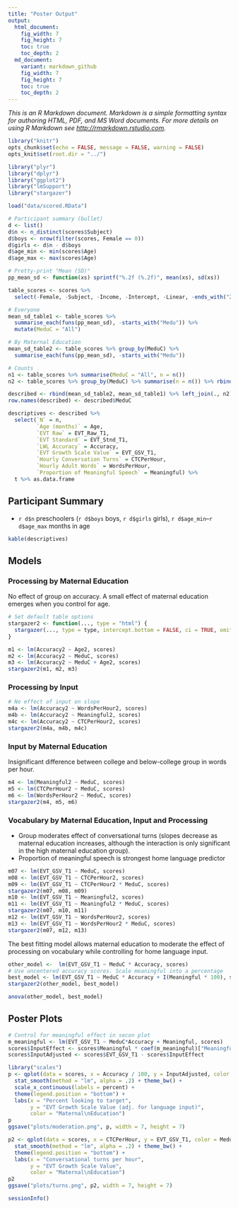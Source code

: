 ```yaml
---
title: "Poster Output"
output:
  html_document:
    fig_width: 7
    fig_height: 7
    toc: true
    toc_depth: 2
  md_document:
    variant: markdown_github
    fig_width: 7
    fig_height: 7
    toc: true
    toc_depth: 2
---
```


_This is an R Markdown document. Markdown is a simple formatting syntax for authoring HTML, PDF, and MS Word documents. For more details on using R Markdown see <http://rmarkdown.rstudio.com>._

```r
library("knitr")
opts_chunk$set(echo = FALSE, message = FALSE, warning = FALSE)
opts_knit$set(root.dir = "../")
```

```r
library("plyr")
library("dplyr")
library("ggplot2")
library("lmSupport")
library("stargazer")

load("data/scored.RData")
```


```r
# Participant summary (bullet)
d <- list()
d$n <- n_distinct(scores$Subject)
d$boys <- nrow(filter(scores, Female == 0))
d$girls <- d$n - d$boys
d$age_min <- min(scores$Age)
d$age_max <- max(scores$Age)
```

```r
# Pretty-print "Mean (SD)"
pp_mean_sd <- function(xs) sprintf("%.2f (%.2f)", mean(xs), sd(xs))

table_scores <- scores %>% 
  select(-Female, -Subject, -Income, -Intercept, -Linear, -ends_with("2"))

# Everyone
mean_sd_table1 <- table_scores %>% 
  summarise_each(funs(pp_mean_sd), -starts_with("Medu")) %>% 
  mutate(MeduC = "All")

# By Maternal Education
mean_sd_table2 <- table_scores %>% group_by(MeduC) %>%
  summarise_each(funs(pp_mean_sd), -starts_with("Medu")) 

# Counts
n1 <- table_scores %>% summarise(MeduC = "All", n = n())
n2 <- table_scores %>% group_by(MeduC) %>% summarise(n = n()) %>% rbind(., n1)

described <- rbind(mean_sd_table2, mean_sd_table1) %>% left_join(., n2)
row.names(described) <- described$MeduC

descriptives <- described %>% 
  select(`N` = n,
         `Age (months)` = Age, 
         `EVT Raw` = EVT_Raw_T1,
         `EVT Standard` = EVT_Stnd_T1,
         `LWL Accuracy` = Accuracy,
         `EVT Growth Scale Value` = EVT_GSV_T1,
         `Hourly Conversation Turns` = CTCPerHour,
         `Hourly Adult Words` = WordsPerHour,
         `Proportion of Meaningful Speech` = Meaningful) %>% 
  t %>% as.data.frame
```


## Participant Summary

* `r d$n` preschoolers (`r d$boys` boys, `r d$girls` girls), `r d$age_min`--`r d$age_max` months in age

```r
kable(descriptives)
```

## Models

### Processing by Maternal Education

No effect of group on accuracy. A small effect of maternal education emerges when you control for age.

```r
# Set default table options
stargazer2 <- function(..., type = "html") {
  stargazer(..., type = type, intercept.bottom = FALSE, ci = TRUE, omit.stat = "n")
}

m1 <- lm(Accuracy2 ~ Age2, scores)
m2 <- lm(Accuracy2 ~ MeduC, scores)
m3 <- lm(Accuracy2 ~ MeduC + Age2, scores)
stargazer2(m1, m2, m3)
```


### Processing by Input

```r
# No effect of input on slope
m4a <- lm(Accuracy2 ~ WordsPerHour2, scores)
m4b <- lm(Accuracy2 ~ Meaningful2, scores)
m4c <- lm(Accuracy2 ~ CTCPerHour2, scores)
stargazer2(m4a, m4b, m4c)
```


### Input by Maternal Education

Insignificant difference between college and below-college group in words per hour.

```r
m4 <- lm(Meaningful2 ~ MeduC, scores)
m5 <- lm(CTCPerHour2 ~ MeduC, scores)
m6 <- lm(WordsPerHour2 ~ MeduC, scores)
stargazer2(m4, m5, m6)
```



### Vocabulary by Maternal Education, Input and Processing

* Group moderates effect of conversational turns (slopes decrease as maternal education increases, although the interaction is only significant in the high maternal education group).
* Proportion of meaningful speech is strongest home language predictor

```r
m07 <- lm(EVT_GSV_T1 ~ MeduC, scores)
m08 <- lm(EVT_GSV_T1 ~ CTCPerHour2, scores)
m09 <- lm(EVT_GSV_T1 ~ CTCPerHour2 * MeduC, scores)
stargazer2(m07, m08, m09)
m10 <- lm(EVT_GSV_T1 ~ Meaningful2, scores)
m11 <- lm(EVT_GSV_T1 ~ Meaningful2 * MeduC, scores)
stargazer2(m07, m10, m11)
m12 <- lm(EVT_GSV_T1 ~ WordsPerHour2, scores)
m13 <- lm(EVT_GSV_T1 ~ WordsPerHour2 * MeduC, scores)
stargazer2(m07, m12, m13)
```


The best fitting model allows maternal education to moderate the effect of processing on vocabulary while controlling for home language input.

```r
other_model <-  lm(EVT_GSV_T1 ~ MeduC * Accuracy, scores)
# Use uncentered accuracy scores. Scale meaningful into a percentage
best_model <- lm(EVT_GSV_T1 ~ MeduC * Accuracy + I(Meaningful * 100), scores)
stargazer2(other_model, best_model)
```

```r
anova(other_model, best_model)
```


## Poster Plots

```r
# Control for meaningful effect in secon plot
m_meaningful <- lm(EVT_GSV_T1 ~ MeduC*Accuracy + Meaningful, scores)
scores$InputEffect <- scores$Meaningful * coef(m_meaningful)["Meaningful"]
scores$InputAdjusted <- scores$EVT_GSV_T1 - scores$InputEffect

library("scales")
p <- qplot(data = scores, x = Accuracy / 100, y = InputAdjusted, color = MeduC) + 
  stat_smooth(method = "lm", alpha = .2) + theme_bw() + 
  scale_x_continuous(labels = percent) + 
  theme(legend.position = "bottom") + 
  labs(x = "Percent looking to target", 
       y = "EVT Growth Scale Value (adj. for language input)", 
       color = "Maternal\nEducation")
p
ggsave("plots/moderation.png", p, width = 7, height = 7)

p2 <- qplot(data = scores, x = CTCPerHour, y = EVT_GSV_T1, color = MeduC) + 
  stat_smooth(method = "lm", alpha = .2) + theme_bw() + 
  theme(legend.position = "bottom") + 
  labs(x = "Conversational turns per hour", 
       y = "EVT Growth Scale Value", 
       color = "Maternal\nEducation")
p2
ggsave("plots/turns.png", p2, width = 7, height = 7)
```

```r
sessionInfo()
```
